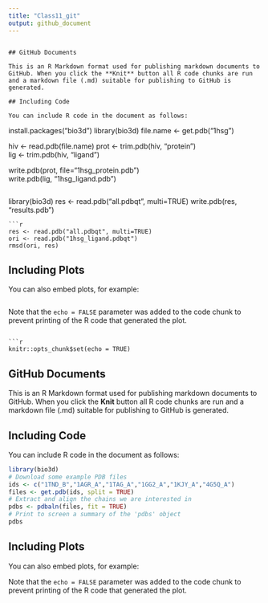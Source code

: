 ```yaml
---
title: "Class11_git"
output: github_document
---
```


```

## GitHub Documents

This is an R Markdown format used for publishing markdown documents to GitHub. When you click the **Knit** button all R code chunks are run and a markdown file (.md) suitable for publishing to GitHub is generated.

## Including Code

You can include R code in the document as follows:

```
install.packages("bio3d")
library(bio3d)
file.name <- get.pdb("1hsg")

hiv <- read.pdb(file.name)
prot <- trim.pdb(hiv, "protein")  
lig <- trim.pdb(hiv, "ligand")
 
write.pdb(prot, file="1hsg_protein.pdb")  
write.pdb(lig, "1hsg_ligand.pdb")
```
```
library(bio3d) 
res <- read.pdb("all.pdbqt", multi=TRUE)
write.pdb(res, "results.pdb")
```
```r
res <- read.pdb("all.pdbqt", multi=TRUE)
ori <- read.pdb("1hsg_ligand.pdbqt")
rmsd(ori, res)
```

## Including Plots

You can also embed plots, for example:

```
```

Note that the `echo = FALSE` parameter was added to the code chunk to prevent printing of the R code that generated the plot.

```

```r
knitr::opts_chunk$set(echo = TRUE)
```

## GitHub Documents

This is an R Markdown format used for publishing markdown documents to GitHub. When you click the **Knit** button all R code chunks are run and a markdown file (.md) suitable for publishing to GitHub is generated.

## Including Code

You can include R code in the document as follows:


```r
library(bio3d)
# Download some example PDB files
ids <- c("1TND_B","1AGR_A","1TAG_A","1GG2_A","1KJY_A","4G5Q_A")
files <- get.pdb(ids, split = TRUE)
# Extract and align the chains we are interested in
pdbs <- pdbaln(files, fit = TRUE)
# Print to screen a summary of the 'pdbs' object
pdbs
```

## Including Plots

You can also embed plots, for example:



Note that the `echo = FALSE` parameter was added to the code chunk to prevent printing of the R code that generated the plot.
